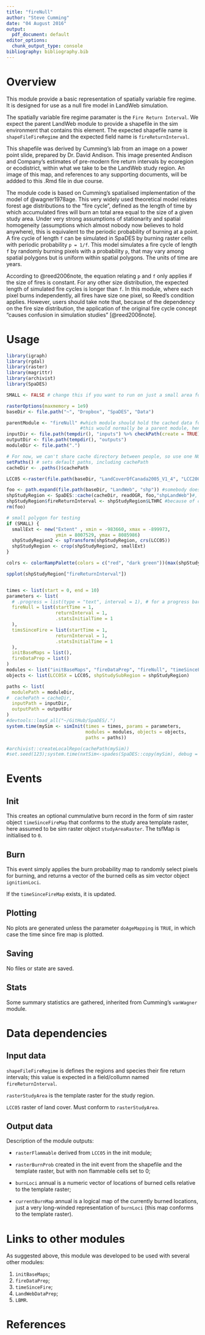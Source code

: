 ```yaml
---
title: "fireNull"
author: "Steve Cumming"
date: "04 August 2016"
output:
  pdf_document: default
editor_options: 
  chunk_output_type: console
bibliography: bibliography.bib
---
```


# Overview

This module provide a basic representation of spatially variable fire regime.
It is designed for use as a null fire model in LandWeb simulation. 

The spatially variable fire regime paramater is the `Fire Return Interval`.
We expect the parent LandWeb module to provide a shapefile in the sim environment that contains this element.
The expected shapefile name is `shapeFileFireRegime` and the expected field name is `fireReturnInterval`.

This shapefile was derived by Cumming's lab from an image on a power point slide, prepared by Dr. David Andison.
This image presented Andison and Company's estimates of pre-modern fire return intervals by ecoregion or ecodistrict, within what we take to be the LandWeb study region.
An image of this map, and references to any supporting documents, will be addded to this .Rmd file in due course. 

The module code is based on Cumming's spatialised implementation of the model of @wagner1978age.
This very widely used theoretical model relates forest age distributions to the "fire cycle", defined as the length of time by which accumulated fires will burn an total area equal to the size of a given study area.
Under very strong assumptions of stationarity and spatial homogeneity (assumptions which almost nobody now believes to hold anywhere), this is equivalent to the periodic probability of burning at a point.
A fire cycle of length `f` can be simulated in SpaDES by burning raster cells with periodic probability `p = 1/f`.
This model simulates a fire cycle of length `f` by randomly burning pixels with a  probability `p`,  that may vary among spatial polygons but is uniform within spatial polygons.
The units of time are years.

According to @reed2006note, the equation relating `p` and `f` only applies if the size of fires is constant.
For any other size distribution, the expected length of simulated fire cycles is longer than `f`.
In this module, where each pixel burns independently, all fires have size one pixel, so Reed's condition applies.
However, users should take note that, because of the dependency on the fire size distribution, the application of the original fire cycle concept "causes confusion in simulation studies" [@reed2006note].

# Usage

```r
library(igraph)
library(rgdal)
library(raster)
library(magrittr)
library(archivist)
library(SpaDES)

SMALL <- FALSE # change this if you want to run on just a small area for testing

rasterOptions(maxmemory = 1e9)
baseDir <- file.path("~", "Dropbox", "SpaDES", "Data")

parentModule <- "fireNull" #which module should hold the cached data for GitHub
                           #this would normally be a parent module, hence the name
inputDir <- file.path(tempdir(), "inputs") %>% checkPath(create = TRUE)
outputDir <- file.path(tempdir(), "outputs")
moduleDir <- file.path(".")

# For now, we can't share cache directory between people, so use one NOT in git repo
setPaths() # sets default paths, including cachePath
cacheDir <- .paths()$cachePath

LCC05 <-raster(file.path(baseDir, "LandCoverOfCanada2005_V1_4", "LCC2005_V1_4a.tif"))

foo <- path.expand(file.path(baseDir, "LandWeb", "shp")) #somebody does not like ~s
shpStudyRegion <- SpaDES::cache(cacheDir, readOGR, foo,"shpLandWeb")#, notOlderThan = Sys.time())
shpStudyRegion$fireReturnInterval <- shpStudyRegion$LTHRC #because of course it does.
rm(foo)

# small polygon for testing
if (SMALL) {
  smallExt <- new("Extent" , xmin = -983660, xmax = -899973, 
                  ymin = 8007529, ymax = 8085986)
  shpStudyRegion2 <- spTransform(shpStudyRegion, crs(LCC05))
  shpStudyRegion <- crop(shpStudyRegion2, smallExt)
}

colrs <- colorRampPalette(colors = c("red", "dark green"))(max(shpStudyRegion$fireReturnInterval))[shpStudyRegion$fireReturnInterval]

spplot(shpStudyRegion["fireReturnInterval"])


times <- list(start = 0, end = 10)
parameters <- list(
  # .progress = list(type = "text", interval = 1), # for a progress bar
  fireNull = list(startTime = 1,
                  returnInterval = 1,
                  .statsInitialTime = 1
  ),
  timsSinceFire = list(startTime = 1,
                  returnInterval = 1,
                  .statsInitialTime = 1
  ),
  initBaseMaps = list(),
  fireDataPrep = list()
)
modules <- list("initBaseMaps", "fireDataPrep", "fireNull", "timeSinceFire")#, #"LandWebDataPrep", "LBMR")
objects <- list(LCC05X = LCC05, shpStudySubRegion = shpStudyRegion)

paths <- list(
  modulePath = moduleDir,
#  cachePath = cacheDir,
  inputPath = inputDir,
  outputPath = outputDir
)
#devtools::load_all("~/GitHub/SpaDES/.")
system.time(mySim <- simInit(times = times, params = parameters, 
                             modules = modules, objects = objects, 
                             paths = paths))

#archivist::createLocalRepo(cachePath(mySim))
#set.seed(123);system.time(nxtSim<-spades(SpaDES::copy(mySim), debug = TRUE))
```

# Events

## Init

This creates an optional cummulative burn record in the form of sim raster object `timeSinceFireMap` that conforms to the study area template raster, here assumed to be sim raster object `studyAreaRaster`.
The tsfMap is initialised to `0`.

## Burn

This event simply applies the burn probability map to randomly select pixels for burning, and returns a vector of the burned cells as sim vector object `ignitionLoci`.

If the `timeSinceFireMap` exists, it is updated.

## Plotting

No plots are generated unless the parameter `doAgeMapping` is `TRUE`, in which case the time since fire map is plotted.

## Saving

No files or state are saved.

## Stats

Some summary statistics are gathered, inherited from Cumming's `vanWagner` module. 

# Data dependencies

## Input data

`shapeFileFireRegime` is defines the regions and species their fire return intervals; this value is expected in a field/collumn named `fireReturnInterval`.

`rasterStudyArea` is the template raster for the study region.

`LCC05` raster of land cover. Must conform to `rasterStudyArea`.

## Output data

Description of the module outputs:

- `rasterFlammable` derived from `LCC05` in the init module;

- `rasterBurnProb` created in the init event from the shapefile and the template raster, but with non flammable cells set to 0;

- `burnLoci` annual is a numeric vector of locations of burned cells relative to the template raster;

- `currentBurnMap` annual is a logical map of the currently burned locations, just a very long-winded representation of `burnLoci` (this map conforms to the template raster).

# Links to other modules

As suggested above, this module was developed to be used with several other modules:

1. `initBaseMaps`;
2. `fireDataPrep`;
3. `timeSinceFire`;
4. `LandWebDataPrep`;
5. `LBMR`.

# References

<!-- automatically generated; see https://rmarkdown.rstudio.com/authoring_bibliographies_and_citations.html -->
